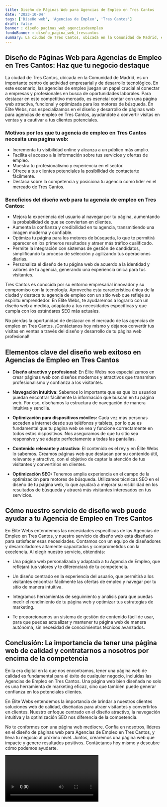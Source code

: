 ```yaml
---
title: Diseño de Páginas Web para Agencias de Empleo en Tres Cantos
date: '2023-10-04'
tags: ['Diseño web', 'Agencias de Empleo', 'Tres Cantos']
draft: false
banner : diseño_paginas_web_agenciasdeempleo
fondoBanner : diseño_pagina_web_trescantos
summary: La ciudad de Tres Cantos, ubicada en la Comunidad de Madrid, es un importante centro de actividad empresarial y de desarrollo tecnológico. En este escenario, las agencias de empleo juegan un papel crucial al conectar a empresas y profesionales en busca de oportunidades laborales. Para destacar en este competitivo mercado, es esencial contar con una página web atractiva, funcional y optimizada para los motores de búsqueda. En Élite Webs, nos especializamos en el diseño y desarrollo de páginas web para agencias de empleo en Tres Cantos, ayudándote a convertir visitas en ventas y a cautivar a tus clientes potenciales.
---
```


## Diseño de Páginas Web para Agencias de Empleo en Tres Cantos: Haz que tu negocio destaque

La ciudad de Tres Cantos, ubicada en la Comunidad de Madrid, es un importante centro de actividad empresarial y de desarrollo tecnológico. En este escenario, las agencias de empleo juegan un papel crucial al conectar a empresas y profesionales en busca de oportunidades laborales. Para destacar en este competitivo mercado, es esencial contar con una página web atractiva, funcional y optimizada para los motores de búsqueda. En Élite Webs, nos especializamos en el diseño y desarrollo de páginas web para agencias de empleo en Tres Cantos, ayudándote a convertir visitas en ventas y a cautivar a tus clientes potenciales.

### Motivos por los que tu agencia de empleo en Tres Cantos necesita una página web:

- Incrementa tu visibilidad online y alcanza a un público más amplio.
- Facilita el acceso a la información sobre tus servicios y ofertas de empleo.
- Muestra tu profesionalismo y experiencia en el sector.
- Ofrece a tus clientes potenciales la posibilidad de contactarte fácilmente.
- Destaca sobre la competencia y posiciona tu agencia como líder en el mercado de Tres Cantos.

### Beneficios del diseño web para tu agencia de empleo en Tres Cantos:

- Mejora la experiencia del usuario al navegar por tu página, aumentando la probabilidad de que se conviertan en clientes.
- Aumenta la confianza y credibilidad en tu agencia, transmitiendo una imagen moderna y confiable.
- Optimiza tu página para los motores de búsqueda, lo que te permitirá aparecer en los primeros resultados y atraer más tráfico cualificado.
- Permite la integración con sistemas de gestión de candidatos, simplificando tu proceso de selección y agilizando tus operaciones diarias.
- Personaliza el diseño de tu página web de acuerdo a la identidad y valores de tu agencia, generando una experiencia única para tus visitantes.

Tres Cantos es conocida por su entorno empresarial innovador y su compromiso con la tecnología. Aprovecha esta característica única de la ciudad y destaca tu agencia de empleo con un sitio web que refleje su espíritu emprendedor. En Élite Webs, te ayudaremos a lograrlo con un diseño web a medida, adaptado a tus necesidades específicas y que cumpla con los estándares SEO más actuales.

No pierdas la oportunidad de destacar en el mercado de las agencias de empleo en Tres Cantos. ¡Contáctanos hoy mismo y déjanos convertir tus visitas en ventas a través del diseño y desarrollo de tu página web profesional!

<GifSeo />

<Cta />

## Elementos clave del diseño web exitoso en Agencias de Empleo en Tres Cantos

- **Diseño atractivo y profesional:** En Élite Webs nos especializamos en crear páginas web con diseños modernos y atractivos que transmiten profesionalismo y confianza a los visitantes.

- **Navegación intuitiva:** Sabemos lo importante que es que los usuarios puedan encontrar fácilmente la información que buscan en tu página web. Por eso, diseñamos la estructura de navegación de manera intuitiva y sencilla.

- **Optimización para dispositivos móviles:** Cada vez más personas acceden a internet desde sus teléfonos y tablets, por lo que es fundamental que tu página web se vea y funcione correctamente en todos estos dispositivos. Nos aseguramos de que tu sitio sea responsive y se adapte perfectamente a todas las pantallas.

- **Contenido relevante y atractivo:** El contenido es el rey y en Élite Webs lo sabemos. Creamos páginas web que destacan por su contenido útil, relevante y atractivo, con el objetivo de captar la atención de tus visitantes y convertirlos en clientes.

- **Optimización SEO:** Tenemos amplia experiencia en el campo de la optimización para motores de búsqueda. Utilizamos técnicas SEO en el diseño de tu página web, lo que ayudará a mejorar su visibilidad en los resultados de búsqueda y atraerá más visitantes interesados en tus servicios.

## Cómo nuestro servicio de diseño web puede ayudar a tu Agencia de Empleo en Tres Cantos

En Élite Webs entendemos las necesidades específicas de las Agencias de Empleo en Tres Cantos, y nuestro servicio de diseño web está diseñado para satisfacer esas necesidades. Contamos con un equipo de diseñadores y desarrolladores altamente capacitados y comprometidos con la excelencia. Al elegir nuestro servicio, obtendrás:

- Una página web personalizada y adaptada a tu Agencia de Empleo, que reflejará tus valores y te diferenciará de tu competencia.

- Un diseño centrado en la experiencia del usuario, que permitirá a los visitantes encontrar fácilmente las ofertas de empleo y navegar por tu sitio de manera intuitiva.

- Integramos herramientas de seguimiento y análisis para que puedas medir el rendimiento de tu página web y optimizar tus estrategias de marketing.

- Te proporcionamos un sistema de gestión de contenido fácil de usar, para que puedas actualizar y mantener tu página web de manera autónoma, sin necesidad de conocimientos técnicos avanzados.

## Conclusión: La importancia de tener una página web de calidad y contratarnos a nosotros por encima de la competencia

En la era digital en la que nos encontramos, tener una página web de calidad es fundamental para el éxito de cualquier negocio, incluidas las Agencias de Empleo en Tres Cantos. Una página web bien diseñada no solo es una herramienta de marketing eficaz, sino que también puede generar confianza en los potenciales clientes.

En Élite Webs entendemos la importancia de brindar a nuestros clientes soluciones web de calidad, diseñadas para atraer visitantes y convertirlos en clientes. Nuestro enfoque centrado en el diseño atractivo, la navegación intuitiva y la optimización SEO nos diferencia de la competencia.

No te conformes con una página web mediocre. Confía en nosotros, líderes en el diseño de páginas web para Agencias de Empleo en Tres Cantos, y lleva tu negocio al próximo nivel. Juntos, crearemos una página web que impacte y genere resultados positivos. Contáctanos hoy mismo y descubre cómo podemos ayudarte.

<Video />

<CtaBot job='Agencias de Empleo' city='Tres Cantos'/>

<Gmaps query='Tres Cantos+españa+maps' />